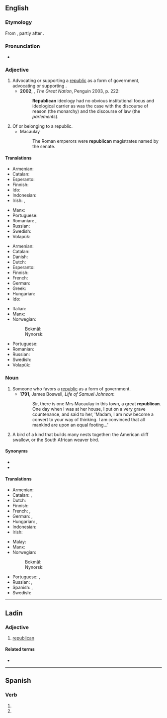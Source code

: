 {{also|Republican}}
==English==

===Etymology===
From {{suffix|republic|an|lang=en}}, partly after {{etyl|fr|en}} {{m|fr|républicain}}.

===Pronunciation===
* {{a|UK}} {{IPA|/ɹɪˈpʌblɪkən/|lang=en}}

===Adjective===
{{en-adj}}

# Advocating or supporting a [[republic]] as a form of government, advocating or supporting {{l|en|republicanism}}. {{defdate|from 17th c.}}
#* '''2002''', {{w|Colin Jones (historian)|Colin Jones}}, ''The Great Nation'', Penguin 2003, p. 222:
#*: '''Republican''' ideology had no obvious institutional focus and ideological carrier as was the case with the discourse of reason (the monarchy) and the discourse of law (the ''parlements'').
# Of or belonging to a republic. {{defdate|from 17th c.}}
#* Macaulay
#*: The Roman emperors were '''republican''' magistrates named by the senate.

====Translations====
{{trans-top|favoring a republic as form of government, favoring republicanism}}
* Armenian: {{t+|hy|հանրապետական}}
* Catalan: {{t|ca|republicà}}
* Esperanto: {{t|eo|respublikisma}}
* Finnish: {{t+|fi|tasavaltalainen}}
* Ido: {{t+|io|republikista}}
* Indonesian: {{t+|id|republiken}}
* Irish: {{t|ga|poblachtach}}, {{t|ga|poblachtánach}}
{{trans-mid}}
* Manx: {{t|gv|pobblaghtagh}}
* Portuguese: {{t+|pt|republicano}}
* Romanian: {{t+|ro|republican|m}}, {{t+|ro|republicană|f}}
* Russian: {{t+|ru|республика́нский}}
* Swedish: {{t+|sv|republikansk}}
* Volapük: {{t|vo|repüblikimik}}
{{trans-bottom}}

{{trans-top|of or belonging to a republic}}
* Armenian: {{t+|hy|հանրապետական}}
* Catalan: {{t|ca|republicà}}
* Danish: {{t|da|republikansk}}
* Dutch: {{t+|nl|republikeins}}
* Esperanto: {{t|eo|respublika}}
* Finnish: {{t+|fi|tasavaltalainen}}
* French: {{t+|fr|républicain}}
* German: {{t+|de|republikanisch}}
* Greek: {{t+|el|δημοκρατικός}}
* Hungarian: {{t+|hu|köztársasági}}
* Ido: {{t+|io|republikala}}
{{trans-mid}}
* Italian: {{t+|it|repubblicano}}
* Manx: {{t|gv|pobblaghtagh}}
* Norwegian:
*: Bokmål: {{t|nb|republikansk}}
*: Nynorsk: {{t|nn|republikansk}}
* Portuguese: {{t+|pt|republicano}}
* Romanian: {{t+|ro|republican|m}}
* Russian: {{t+|ru|республика́нский}}
* Swedish: {{t+|sv|republikansk}}
* Volapük: {{t+|vo|repüblikik}}
{{trans-bottom}}

===Noun===
{{en-noun}}

# Someone who favors a [[republic]] as a form of government. {{defdate|from 17th c.}}
#* '''1791''', James Boswell, ''Life of Samuel Johnson'':
#*: Sir, there is one Mrs Macaulay in this town, a great '''republican'''. One day when I was at her house, I put on a very grave countenance, and said to her, 'Madam, I am now become a convert to your way of thinking. I am convinced that all mankind are upon an equal footing...'
# A bird of a kind that builds many nests together: the American cliff swallow, or the South African weaver bird.

====Synonyms====
* {{l|en|anti-monarchist}}
* {{l|en|antiroyalist}}

====Translations====
{{trans-top|someone who favors a republic}}
* Armenian: {{t+|hy|հանրապետական}}
* Catalan: {{t|ca|republicà|m}}, {{t+|ca|republicana|f}}
* Dutch: {{t+|nl|republikein}}
* Finnish: {{t+|fi|tasavaltalainen}}
* French: {{t+|fr|républicain|m}}, {{t+|fr|républicaine|f}}
* German: {{t+|de|Republikaner|m}}, {{t|de|Republikanerin|f}}
* Hungarian: {{t+|hu|republikánus}}, {{t|hu|köztársaságpárti}}
* Indonesian: {{t+|id|republiken}}
* Irish: {{t|ga|poblachtach|m}}
{{trans-mid}}
* Malay: {{t|ms|republikan}}
* Manx: {{t|gv|pobblaghtagh|m}}
* Norwegian:
*: Bokmål: {{t+|nb|republikaner|m}}
*: Nynorsk: {{t|nn|republikanar|m}}
* Portuguese: {{t+|pt|republicano|m}}, {{t+|pt|republicana|f}}
* Russian: {{t+|ru|республика́нец|m}}, {{t+|ru|республика́нка|f}}
* Spanish: {{t|es|republicano|m}}, {{t|es|republicana|f}}
* Swedish: {{t+|sv|republikan|c}}
{{trans-bottom}}

----

==Ladin==

===Adjective===
{{lld-adj|republican}}

# [[#English|republican]]

====Related terms====
* {{l|lld|republica}}

----

==Spanish==

===Verb===
{{head|es|verb form}}

# {{es-verb form of|republicar|ending=-ar|mood=indicative|tense=present|number=p|person=2|formal=y}}
# {{es-verb form of|republicar|ending=-ar|mood=indicative|tense=present|number=p|person=3}}